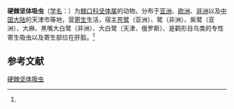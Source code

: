 {{Speciesbox
| name = 硬棘坚体吸虫
| status = 
| status_system = 
| image = 
| genus = Pegosomum
| species = spiniferum
| authority = (Ratz, 1903)<ref name='id10150'>{{cite web| url =http://www.bioinfo.cn/db05/BjdwSpecies.php?action=view&id=10150| title =硬棘坚体吸虫| work =《中国动物物种编目数据库》| publisher =中国科学院微生物研究所| author =中国科学院动物研究所| accessdate =2009-04-16| deadurl =yes| archiveurl =https://web.archive.org/web/20160305033343/http://www.bioinfo.cn/db05/BjdwSpecies.php?action=view&id=10150| archivedate =2016-03-05}}</ref>
}}

'''硬棘坚体吸虫'''（[[学名|学名]]：{{lang|la|''Pegosomum spiniferum''}}）为[[棘口科|棘口科]][[坚体属|坚体属]]的动物。分布于[[亚洲|亚洲]]、[[欧洲|欧洲]]、[[非洲|非洲]]以及[[中国大陆|中国大陆]]的天津市等地，营[[寄生|寄生]]生活，宿主[[苍鹭|苍鹭]]（亚洲）、鹭（非洲）、紫鹭（亚洲）、大麻、黑嘴大白鹭（非洲）、大白鹭（天津、俄罗斯）、是鹳形目鸟类的专性寄生吸虫以及寄生部位在肝脏。<ref name='id10150'/>

== 参考文献 ==
{{reflist}}

{{Wikispecies|Pegosomum spiniferum}}

[[Category:坚体属|硬棘坚体吸虫]]


{{吸虫小作品}}